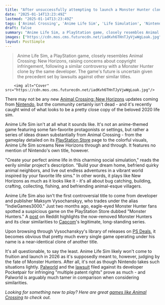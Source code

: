 ```yaml
---
title: "After unsuccessfully attempting to launch a Monster Hunter clone, this controversial dev is now supposedly releasing an Animal Crossing-like game on PS5"
date: "2025-01-14T13:23:49Z"
lastmod: "2025-01-14T13:23:49Z"
tags: ['Animal Crossing', 'Anime Life Sim', 'Life Simulation', 'Nintendo', 'PlayStation', 'Indie Games', 'Game Clones', 'Capcom', 'Monster Hunter', 'Palworld']
draft: false
summary: "Anime Life Sim, a PlayStation game, closely resembles Animal Crossing: New Horizons, raising concerns about copyright infringement, following a similar controversy with a Monster Hunter clone by the same developer.  The game's future is uncertain given the precedent set by lawsuits against other similar titles."
images: ["https://cdn.mos.cms.futurecdn.net/iadKvh6THnTJyVjwWgLoak.jpg"]
layout: PostSimple
---
```

> Anime Life Sim, a PlayStation game, closely resembles Animal Crossing: New Horizons, raising concerns about copyright infringement, following a similar controversy with a Monster Hunter clone by the same developer.  The game's future is uncertain given the precedent set by lawsuits against other similar titles.


        <img alt="Cover" src="https://cdn.mos.cms.futurecdn.net/iadKvh6THnTJyVjwWgLoak.jpg"/>
        
There may not be any new [<u>Animal Crossing: New Horizons</u>](https://www.gamesradar.com/animal-crossing-new-horizons-guide/) updates coming from [<u>Nintendo</u>](https://www.gamesradar.com/platforms/nintendo/), but the community certainly isn't dead - and it's recently caught wind of what looks to be a pretty close copy of the beloved 2020 life sim.

Anime Life Sim isn't at all what it sounds like. It's not an anime-themed game featuring some fan-favorite protagonists or settings, but rather a series of ideas drawn substantially from Animal Crossing - from the gameplay detailed on its [<u>PlayStation Store</u>](https://store.playstation.com/en-us/concept/10013841) page to the colorful visuals, Anime Life Sim screams New Horizons through and through. It features no mention of Nintendo's own title, however.

"Create your perfect anime life in this charming social simulation," reads the eerily similar project's description. "Build your dream home, befriend quirky animal neighbors, and live out endless adventures in a vibrant world inspired by your favorite life sims." In other words, it plays like New Horizons as much as it looks like it - it's all about bug catching, building, crafting, collecting, fishing, and befriending animal-esque villagers.

Anime Life Sim also isn't the first controversial title to come from developer and publisher Maksym Vysochanskyy, who trades under the alias "IndieGames3000." Just two months ago, eagle-eyed Monster Hunter fans spotted a suspicious game on the PlayStation Store dubbed "Monster Hunters." A [<u>post</u>](https://www.reddit.com/r/MonsterHunter/comments/1gum9x1/theyre_not_even_trying_to_hide_it_being_a_ripoff/) on Reddit highlights the now-removed Monster Hunters and its clear similarities to [<u>Capcom</u>](https://www.gamesradar.com/tag/capcom/)'s legitimate, long-standing series.

Upon browsing through Vysochanskyy's library of releases on [<u>PS Deals</u>](https://psdeals.net/us-store/all-games?publisher=Maksym+Vysochanskyy+trading+as+IndieGames3000), it becomes obvious that pretty much every single game operating under his name is a near-identical clone of another title.

It's all questionable, to say the least. Anime Life Sim likely won't come to fruition and launch in 2026 as it's supposedly meant to, however, judging by the fate of Monster Hunters. After all, it's not as though Nintendo takes such situations lightly. [<u>Palworld</u>](https://www.gamesradar.com/games/action/palworld-guide/) and the [<u>lawsuit</u>](https://www.gamesradar.com/games/survival/its-official-palworld-has-been-nintendod-as-the-pokemon-company-files-lawsuit-against-pocketpair-for-infringing-multiple-patent-rights/) filed against its developer Pocketpair for infringing "multiple patent rights" prove as much - and Palworld is arguably much tamer in comparison when considering similarities.

*Looking for something new to play? Here are great *[<u><em>games like Animal Crossing</em></u>](https://www.gamesradar.com/games-like-animal-crossing/)* to check out.*
        